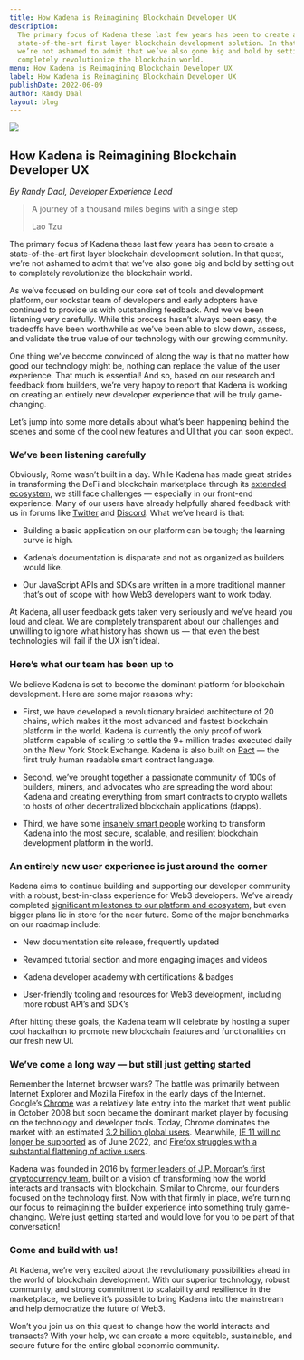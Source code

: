 ```yaml
---
title: How Kadena is Reimagining Blockchain Developer UX
description:
  The primary focus of Kadena these last few years has been to create a
  state-of-the-art first layer blockchain development solution. In that quest,
  we’re not ashamed to admit that we’ve also gone big and bold by setting out to
  completely revolutionize the blockchain world.
menu: How Kadena is Reimagining Blockchain Developer UX
label: How Kadena is Reimagining Blockchain Developer UX
publishDate: 2022-06-09
author: Randy Daal
layout: blog
---
```


![](/assets/blog/1_q5vogZ5itWngvqAHv9_Zbg.webp)

## How Kadena is Reimagining Blockchain Developer UX

_By Randy Daal, Developer Experience Lead_

> A journey of a thousand miles begins with a single step
>
> Lao Tzu

The primary focus of Kadena these last few years has been to create a
state-of-the-art first layer blockchain development solution. In that quest,
we’re not ashamed to admit that we’ve also gone big and bold by setting out to
completely revolutionize the blockchain world.

As we’ve focused on building our core set of tools and development platform, our
rockstar team of developers and early adopters have continued to provide us with
outstanding feedback. And we’ve been listening very carefully. While this
process hasn’t always been easy, the tradeoffs have been worthwhile as we’ve
been able to slow down, assess, and validate the true value of our technology
with our growing community.

One thing we’ve become convinced of along the way is that no matter how good our
technology might be, nothing can replace the value of the user experience. That
much is essential! And so, based on our research and feedback from builders,
we’re very happy to report that Kadena is working on creating an entirely new
developer experience that will be truly game-changing.

Let’s jump into some more details about what’s been happening behind the scenes
and some of the cool new features and UI that you can soon expect.

### We’ve been listening carefully

Obviously, Rome wasn’t built in a day. While Kadena has made great strides in
transforming the DeFi and blockchain marketplace through its
[extended ecosystem](https://kadena.io/ecosystem/), we still face challenges —
especially in our front-end experience. Many of our users have already helpfully
shared feedback with us in forums like [Twitter](https://twitter.com/kadena_io)
and [Discord](https://discord.com/invite/bsUcWmX). What we’ve heard is that:

- Building a basic application on our platform can be tough; the learning curve
  is high.

- Kadena’s documentation is disparate and not as organized as builders would
  like.

- Our JavaScript APIs and SDKs are written in a more traditional manner that’s
  out of scope with how Web3 developers want to work today.

At Kadena, all user feedback gets taken very seriously and we’ve heard you loud
and clear. We are completely transparent about our challenges and unwilling to
ignore what history has shown us — that even the best technologies will fail if
the UX isn’t ideal.

### Here’s what our team has been up to

We believe Kadena is set to become the dominant platform for blockchain
development. Here are some major reasons why:

- First, we have developed a revolutionary braided architecture of 20 chains,
  which makes it the most advanced and fastest blockchain platform in the world.
  Kadena is currently the only proof of work platform capable of scaling to
  settle the 9+ million trades executed daily on the New York Stock Exchange.
  Kadena is also built on
  [Pact](https://docs.kadena.io/learn-pact/beginner/welcome-to-pact) — the first
  truly human readable smart contract language.

- Second, we’ve brought together a passionate community of 100s of builders,
  miners, and advocates who are spreading the word about Kadena and creating
  everything from smart contracts to crypto wallets to hosts of other
  decentralized blockchain applications (dapps).

- Third, we have some [insanely smart people](https://kadena.io/about/#team)
  working to transform Kadena into the most secure, scalable, and resilient
  blockchain development platform in the world.

### An entirely new user experience is just around the corner

Kadena aims to continue building and supporting our developer community with a
robust, best-in-class experience for Web3 developers. We’ve already completed
[significant milestones to our platform and ecosystem](https://kadena.io/roadmap/),
but even bigger plans lie in store for the near future. Some of the major
benchmarks on our roadmap include:

- New documentation site release, frequently updated

- Revamped tutorial section and more engaging images and videos

- Kadena developer academy with certifications & badges

- User-friendly tooling and resources for Web3 development, including more
  robust API’s and SDK’s

After hitting these goals, the Kadena team will celebrate by hosting a super
cool hackathon to promote new blockchain features and functionalities on our
fresh new UI.

### We’ve come a long way — but still just getting started

Remember the Internet browser wars? The battle was primarily between Internet
Explorer and Mozilla Firefox in the early days of the Internet. Google’s
[Chrome](https://www.google.com/chrome/downloads/) was a relatively late entry
into the market that went public in October 2008 but soon became the dominant
market player by focusing on the technology and developer tools. Today, Chrome
dominates the market with an estimated
[3.2 billion global users](https://www.statista.com/statistics/543218/worldwide-internet-users-by-browser/#:~:text=In%202021%2C%20there%20were%20an,users%20for%20Chrome%20and%20Safari.).
Meanwhile,
[IE 11 will no longer be supported](https://docs.microsoft.com/en-us/lifecycle/announcements/internet-explorer-11-end-of-support)
as of June 2022, and
[Firefox struggles with a substantial flattening of active users](https://www.wired.com/story/firefox-mozilla-2022/#:~:text=Mozilla's%20own%20statistics%20show%20a,substantial%20flattening%2C%E2%80%9D%20Deckelmann%20adds.).

Kadena was founded in 2016 by
[former leaders of J.P. Morgan’s first cryptocurrency team](https://kadena.io/about/),
built on a vision of transforming how the world interacts and transacts with
blockchain. Similar to Chrome, our founders focused on the technology first. Now
with that firmly in place, we’re turning our focus to reimagining the builder
experience into something truly game-changing. We’re just getting started and
would love for you to be part of that conversation!

### Come and build with us!

At Kadena, we’re very excited about the revolutionary possibilities ahead in the
world of blockchain development. With our superior technology, robust community,
and strong commitment to scalability and resilience in the marketplace, we
believe it’s possible to bring Kadena into the mainstream and help democratize
the future of Web3.

Won’t you join us on this quest to change how the world interacts and transacts?
With your help, we can create a more equitable, sustainable, and secure future
for the entire global economic community.
